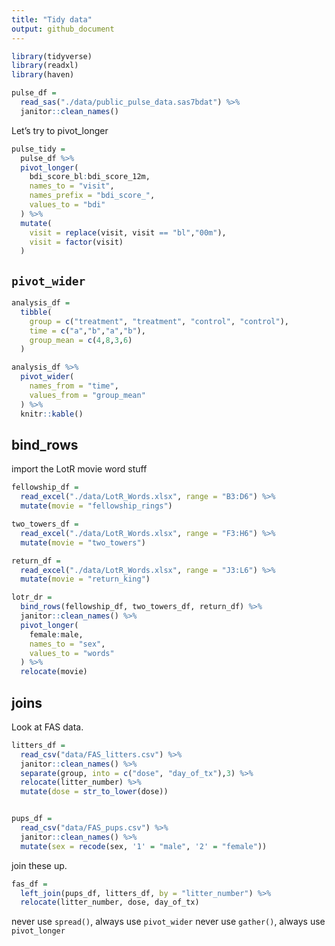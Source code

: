 ```yaml
---
title: "Tidy data"
output: github_document
---
```


```r
library(tidyverse)
library(readxl)
library(haven)

```

```r
pulse_df = 
  read_sas("./data/public_pulse_data.sas7bdat") %>% 
  janitor::clean_names()
```

Let's try to pivot_longer

```r
pulse_tidy = 
  pulse_df %>% 
  pivot_longer(
    bdi_score_bl:bdi_score_12m,
    names_to = "visit",
    names_prefix = "bdi_score_",
    values_to = "bdi"
  ) %>% 
  mutate(
    visit = replace(visit, visit == "bl","00m"),
    visit = factor(visit)
  )
```

## `pivot_wider`

```r
analysis_df = 
  tibble(
    group = c("treatment", "treatment", "control", "control"),
    time = c("a","b","a","b"),
    group_mean = c(4,8,3,6)
  )

analysis_df %>% 
  pivot_wider(
    names_from = "time",
    values_from = "group_mean"
  ) %>% 
  knitr::kable()
```


## bind_rows

import the LotR movie word stuff

```r
fellowship_df = 
  read_excel("./data/LotR_Words.xlsx", range = "B3:D6") %>% 
  mutate(movie = "fellowship_rings")

two_towers_df = 
  read_excel("./data/LotR_Words.xlsx", range = "F3:H6") %>% 
  mutate(movie = "two_towers")

return_df = 
  read_excel("./data/LotR_Words.xlsx", range = "J3:L6") %>% 
  mutate(movie = "return_king")

lotr_dr = 
  bind_rows(fellowship_df, two_towers_df, return_df) %>% 
  janitor::clean_names() %>% 
  pivot_longer(
    female:male,
    names_to = "sex",
    values_to = "words"
  ) %>% 
  relocate(movie)
```

## joins

Look at FAS data. 

```r
litters_df = 
  read_csv("data/FAS_litters.csv") %>% 
  janitor::clean_names() %>% 
  separate(group, into = c("dose", "day_of_tx"),3) %>% 
  relocate(litter_number) %>% 
  mutate(dose = str_to_lower(dose))


pups_df = 
  read_csv("data/FAS_pups.csv") %>% 
  janitor::clean_names() %>% 
  mutate(sex = recode(sex, '1' = "male", '2' = "female"))

```

join these up.

```r
fas_df = 
  left_join(pups_df, litters_df, by = "litter_number") %>% 
  relocate(litter_number, dose, day_of_tx)
```

never use `spread()`, always use `pivot_wider`
never use `gather()`, always use `pivot_longer`

